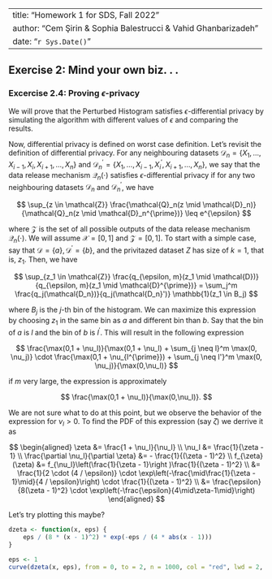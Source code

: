 
---
title: "Homework 1 for SDS, Fall 2022"
author: "Cem Şirin & Sophia Balestrucci & Vahid Ghanbarizadeh"
date: "`r Sys.Date()`"
---

## Exercise 2: Mind your own biz. . .

### Excercise 2.4: Proving $\epsilon$-privacy

We will prove that the Perturbed Histogram satisfies $\epsilon$-differential privacy by simulating the algorithm with different values of $\epsilon$ and comparing the results. 

Now, differential privacy is defined on worst case definition. Let's revisit the definition of differential privacy. For any neighbouring datasets $\mathcal{D}_n=\left\{X_1, \ldots, X_{i-1}, X_i, X_{i+1}, \ldots, X_n\right\}$ and $\mathcal{D}_n^{\prime}=\left\{X_1, \ldots, X_{i-1}, X_i^{\prime}, X_{i+1}, \ldots, X_n\right\}$, we say that the data release mechanism $\mathcal{Q}_n(\cdot)$ satisfies $\epsilon$-differential privacy if for any two neighbouring datasets $\mathcal{D}_n$ and $\mathcal{D}_n^{\prime}$, we have

$$
\sup_{z \in \mathcal{Z}} \frac{\mathcal{Q}_n(z \mid \mathcal{D}_n)}{\mathcal{Q}_n(z \mid \mathcal{D}_n^{\prime})} \leq e^{\epsilon}
$$

where $\mathcal{Z}$ is the set of all possible outputs of the data release mechanism $\mathcal{Q}_n(\cdot)$. We will assume $\mathcal{X} = [0, 1]$ and $\mathcal{Z} = [0, 1]$. To start with a simple case, say that $\mathcal{D} = \{a\}, \mathcal{D}^{\prime} = \{b\}$, and the privitazed dataset $Z$ has size of $k=1$, that is, $z_1$. Then, we have

$$
\sup_{z_1 \in \mathcal{Z}} \frac{q_{\epsilon, m}(z_1 \mid \mathcal{D})}{q_{\epsilon, m}(z_1 \mid \mathcal{D}^{\prime})} = \sum_j^m \frac{q_j(\mathcal{D_n})}{q_j(\mathcal{D_n}')} \mathbb{1}(z_1 \in B_j)
$$

where $B_j$ is the $j$-th bin of the histogram. We can maximize this expression by choosing $z_1$ in the same bin as $a$ and different bin than $b$. Say that the bin of $a$ is $l$ and the bin of $b$ is $l^{\prime}$. This will result in the following expression

$$
\frac{\max(0,1 + \nu_l)}{\max(0,1 + \nu_l) + \sum_{j \neq l}^m \max(0, \nu_j)} \cdot \frac{\max(0,1 + \nu_{l^{\prime}}) + \sum_{j \neq l'}^m \max(0, \nu_j)}{\max(0,\nu_l)}
$$

if $m$ very large, the expression is approximately

$$
\frac{\max(0,1 + \nu_l)}{\max(0,\nu_l)}.
$$

We are not sure what to do at this point, but we observe the behavior of the expression for $\nu_l > 0$. To find the PDF of this expression (say $\zeta$) we derrive it as

$$
\begin{aligned}
\zeta &= \frac{1 + \nu_l}{\nu_l} \\
\nu_l &= \frac{1}{\zeta - 1} \\
\frac{\partial \nu_l}{\partial \zeta} &= - \frac{1}{(\zeta - 1)^2} \\
f_{\zeta}(\zeta) &= f_{\nu_l}\left(\frac{1}{\zeta - 1}\right )\frac{1}{(\zeta - 1)^2} \\
&= \frac{1}{2 \cdot (4 / \epsilon)} \cdot \exp\left(-\frac{\mid\frac{1}{\zeta - 1}\mid}{4 / \epsilon}\right) \cdot \frac{1}{(\zeta - 1)^2} \\
&= \frac{\epsilon}{8(\zeta - 1)^2} \cdot \exp\left(-\frac{\epsilon}{4\mid\zeta-1\mid}\right)
\end{aligned}
$$

Let's try plotting this maybe?

```r

dzeta <- function(x, eps) {
    eps / (8 * (x - 1)^2) * exp(-eps / (4 * abs(x - 1)))
}

eps <- 1
curve(dzeta(x, eps), from = 0, to = 2, n = 1000, col = "red", lwd = 2, xlab = expression(zeta), ylab = expression(f(zeta)))

```
